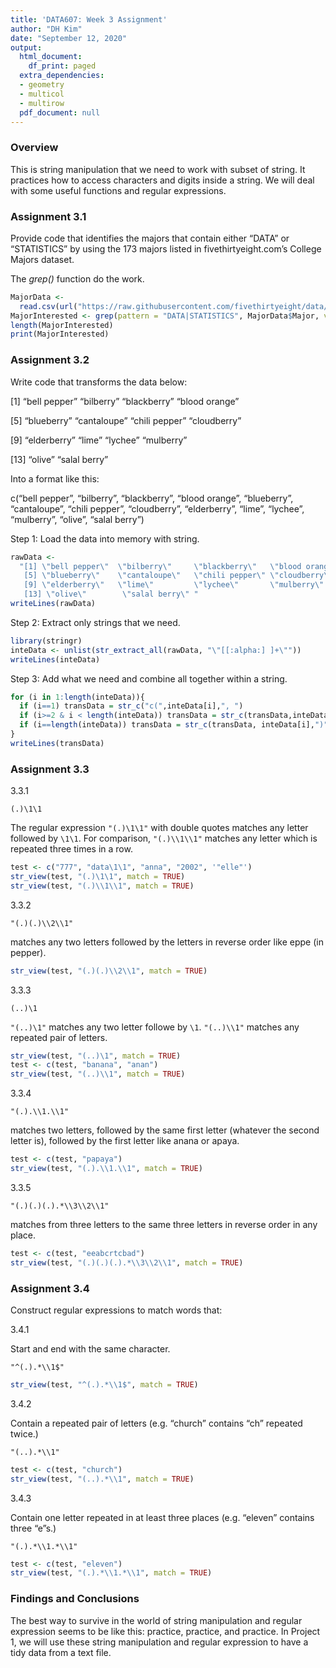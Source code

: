 ```yaml
---
title: 'DATA607: Week 3 Assignment'
author: "DH Kim"
date: "September 12, 2020"
output:
  html_document:
    df_print: paged
  extra_dependencies:
  - geometry
  - multicol
  - multirow
  pdf_document: null
---
```


### Overview
This is string manipulation that we need to work with subset of string. It practices how to access characters and digits inside a string. We will deal with some useful functions and regular expressions. 

### Assignment 3.1

Provide code that identifies the majors that contain either "DATA" or "STATISTICS" by using the 173 majors listed in fivethirtyeight.com’s College Majors dataset.

The *grep()* function do the work.
```r
MajorData <- 
  read.csv(url("https://raw.githubusercontent.com/fivethirtyeight/data/master/college-majors/majors-list.csv"))
MajorInterested <- grep(pattern = "DATA|STATISTICS", MajorData$Major, value = TRUE)
length(MajorInterested)
print(MajorInterested)
```

### Assignment 3.2

Write code that transforms the data below:

[1] "bell pepper"  "bilberry"     "blackberry"   "blood orange"

[5] "blueberry"    "cantaloupe"   "chili pepper" "cloudberry"  

[9] "elderberry"   "lime"         "lychee"       "mulberry"    

[13] "olive"        "salal berry"

Into a format like this:

c("bell pepper", "bilberry", "blackberry", "blood orange", "blueberry", "cantaloupe", "chili pepper", "cloudberry", "elderberry", "lime", "lychee", "mulberry", "olive", "salal berry")

Step 1: Load the data into memory with string.

```R
rawData <- 
  "[1] \"bell pepper\"  \"bilberry\"     \"blackberry\"   \"blood orange\" \n
   [5] \"blueberry\"    \"cantaloupe\"   \"chili pepper\" \"cloudberry\" \n
   [9] \"elderberry\"   \"lime\"         \"lychee\"       \"mulberry\" \n
   [13] \"olive\"        \"salal berry\" "
writeLines(rawData)
```

Step 2: Extract only strings that we need.
```R
library(stringr)
inteData <- unlist(str_extract_all(rawData, "\"[[:alpha:] ]+\""))
writeLines(inteData)
```

Step 3: Add what we need and combine all together within a string.
```r
for (i in 1:length(inteData)){
  if (i==1) transData = str_c("c(",inteData[i],", ")
  if (i>=2 & i < length(inteData)) transData = str_c(transData,inteData[i],", ")
  if (i==length(inteData)) transData = str_c(transData, inteData[i],")")
}
writeLines(transData)
```

### Assignment 3.3

3.3.1
````
(.)\1\1
````
The regular expression ``"(.)\1\1"`` with double quotes matches any letter followed by ``\1\1``.  For comparison, ``"(.)\\1\\1"`` matches any letter which is repeated three times in a row.

```r
test <- c("777", "data\1\1", "anna", "2002", '"elle"')
str_view(test, "(.)\1\1", match = TRUE)
str_view(test, "(.)\\1\\1", match = TRUE)
```

3.3.2
````
"(.)(.)\\2\\1"
````
matches any two letters followed by the letters in reverse order like eppe (in pepper).

```r
str_view(test, "(.)(.)\\2\\1", match = TRUE)
```

3.3.3
````
(..)\1
````
``"(..)\1"`` matches any two letter followe by ``\1``.  ``"(..)\\1"`` matches any repeated pair of letters.

```r
str_view(test, "(..)\1", match = TRUE)
test <- c(test, "banana", "anan")
str_view(test, "(..)\\1", match = TRUE)
```

3.3.4
````
"(.).\\1.\\1"
````
matches two letters, followed by the same first letter (whatever the second letter is), followed by the first letter like anana or apaya.

```r
test <- c(test, "papaya")
str_view(test, "(.).\\1.\\1", match = TRUE)
```

3.3.5
````
"(.)(.)(.).*\\3\\2\\1"
````
matches from three letters to the same three letters in reverse order in any place.
```r
test <- c(test, "eeabcrtcbad")
str_view(test, "(.)(.)(.).*\\3\\2\\1", match = TRUE)
```

### Assignment 3.4
Construct regular expressions to match words that:

3.4.1

Start and end with the same character.
````
"^(.).*\\1$"
````
```R
str_view(test, "^(.).*\\1$", match = TRUE)
```


3.4.2

Contain a repeated pair of letters (e.g. "church" contains "ch" repeated twice.)

````
"(..).*\\1"
````
```r
test <- c(test, "church")
str_view(test, "(..).*\\1", match = TRUE)
```

3.4.3

Contain one letter repeated in at least three places (e.g. "eleven" contains three "e"s.)

````
"(.).*\\1.*\\1"
````
```r
test <- c(test, "eleven")
str_view(test, "(.).*\\1.*\\1", match = TRUE)
```

### Findings and Conclusions
The best way to survive in the world of string manipulation and regular expression seems to be like this: practice, practice, and practice. In Project 1, we will use these string manipulation and regular expression to have a tidy data from a text file.

&nbsp;

&nbsp;

&nbsp;
